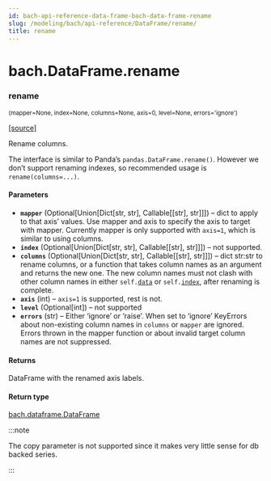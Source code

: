 ```yaml
---
id: bach-api-reference-data-frame-bach-data-frame-rename
slug: /modeling/bach/api-reference/DataFrame/rename/
title: rename
---
```


# bach.DataFrame.rename

<div className="method">

### <span className="name">rename</span>

<small className="parameter-list">(<span className="parameter" id="mapper">mapper=None</span>, <span className="parameter" id="index">index=None</span>, <span className="parameter" id="columns">columns=None</span>, <span className="parameter" id="axis">axis=0</span>, <span className="parameter" id="level">level=None</span>, <span className="parameter" id="errors">errors='ignore'</span>)</small>


&#8203;<span className="view-source">[[source]](https://github.com/objectiv/objectiv-analytics/blob/main/bach/bach/dataframe.py)</span>

<div className="content">

Rename columns.

The interface is similar to Panda’s `pandas.DataFrame.rename()`. However we don’t support
renaming indexes, so recommended usage is `rename(columns=...)`.


#### Parameters

* **`mapper`** (Optional[Union[Dict[str, str], Callable[[str], str]]]) – dict to apply to that axis’ values. Use mapper and axis to specify the axis to target
with mapper. Currently mapper is only supported with `axis=1`, which is similar to using
columns.
* **`index`** (Optional[Union[Dict[str, str], Callable[[str], str]]]) – not supported.
* **`columns`** (Optional[Union[Dict[str, str], Callable[[str], str]]]) – dict str:str to rename columns, or a function that takes column names as an argument
and returns the new one. The new column names must not clash with other column names in either
`self.`[`data`](/modeling/bach/api-reference/DataFrame/bach.DataFrame.data.mdx) or `self.`[`index`](/modeling/bach/api-reference/DataFrame/bach.DataFrame.index.mdx), after renaming is complete.
* **`axis`** (int) – `axis=1` is supported, rest is not.
* **`level`** (Optional[int]) – not supported
* **`errors`** (str) – Either ‘ignore’ or ‘raise’. When set to ‘ignore’ KeyErrors about non-existing
column names in `columns` or `mapper` are ignored. Errors thrown in the mapper function or
about invalid target column names are not suppressed.



#### Returns

DataFrame with the renamed axis labels.



#### Return type

[bach.dataframe.DataFrame](/modeling/bach/api-reference/DataFrame/bach.DataFrame.mdx)


:::note

The copy parameter is not supported since it makes very little sense for db backed series.


:::


</div>


</div>
